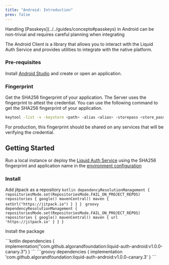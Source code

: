 ```yaml
---
title: "Android: Introduction"
prev: false
---
```


<Aside type="caution">
  Handling [Passkeys](../../guides/concepts#passkeys) in Android can be non-trivial and requires careful planning when integrating
</Aside>

The Android Client is a library that allows you to interact with the Liquid Auth Service and provides
utilities to integrate with the native platform.

### Pre-requisites

Install [Android Studio](https://developer.android.com/studio) and create or open an application.


### Fingerprint

Get the SHA256 fingerprint of your application.
The Server uses the fingerprint to attest the credential.
You can use the following command to get the SHA256 fingerprint of your application.

```bash
keytool -list -v -keystore <path> -alias <alias> -storepass <store_password> -keypass <key password>
```

<Aside>
  For production, this fingerprint should be shared on any services that will be verifying the credential.
</Aside>


## Getting Started

Run a local instance
or deploy the [Liquid Auth Service](../../../server/running-locally)
using the SHA256 fingerprint and application name in the [environment configuration](../../server/environment-variables)

### Install

Add jitpack as a repository
<Tabs>
  <TabItem label="settings.gradle.kts">
    ```kotlin
    dependencyResolutionManagement {
        repositoriesMode.set(RepositoriesMode.FAIL_ON_PROJECT_REPOS)
        repositories {
          google()
          mavenCentral()
          maven {
            setUrl("https://jitpack.io")
          }
        }
    }
    ```
  </TabItem>
  <TabItem label="settings.gradle">
    ```groovy
    dependencyResolutionManagement {
      repositoriesMode.set(RepositoriesMode.FAIL_ON_PROJECT_REPOS)
      repositories {
        google()
        mavenCentral()
        maven { url 'https://jitpack.io' }
      }
    }
    ```
  </TabItem>
</Tabs>

Install the package

<Tabs>
  <TabItem label="build.gradle.kts">
    ```kotlin
    dependencies {
      implementation("com.github.algorandfoundation:liquid-auth-android:v1.0.0-canary.3")
    }
    ```
  </TabItem>
  <TabItem label="build.gradle">
    ```groovy
    dependencies {
      implementation 'com.github.algorandfoundation:liquid-auth-android:v1.0.0-canary.3'
    }
    ```
  </TabItem>
</Tabs>
